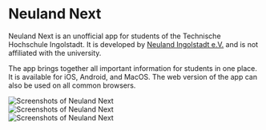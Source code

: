 
# Neuland Next

Neuland Next is an unofficial app for students of the Technische Hochschule Ingolstadt. It is developed by [Neuland Ingolstadt e.V.](/en/about/club.md) and is not affiliated with the university.

The app brings together all important information for students in one place. It is available for iOS, Android, and MacOS.
The web version of the app can also be used on all common browsers.

<div style={{ 
  borderRadius: '16px',
  padding: '24px',
  marginTop: '40px',
  maxWidth: '100%'
}}>
  <div style={{ 
    display: 'flex', 
    flexWrap: 'wrap',
    justifyContent: 'center', 
    gap: '16px', 
    maxWidth: '100%'
  }}>
    <div style={{ flex: '0 1 220px', maxWidth: '220px' }}>
      <Image 
        src="/assets/screen-1-en.jpg" 
        alt="Screenshots of Neuland Next" 
        width={220}
        height={390}
        style={{ width: '100%', height: 'auto', objectFit: 'contain', borderRadius: '8px' }}
      />
    </div>
    <div style={{ flex: '0 1 220px', maxWidth: '220px' }}>
      <Image 
        src="/assets/screen-2-en.webp" 
        alt="Screenshots of Neuland Next" 
        width={220}
        height={390}
        style={{ width: '100%', height: 'auto', objectFit: 'contain', borderRadius: '8px' }}
      />
    </div>
    <div style={{ flex: '0 1 220px', maxWidth: '220px' }}>
      <Image 
        src="/assets/screen-3-en.webp" 
        alt="Screenshots of Neuland Next" 
        width={220}
        height={390}
        style={{ width: '100%', height: 'auto', objectFit: 'contain', borderRadius: '8px' }}
      />
    </div>
  </div>
</div>
